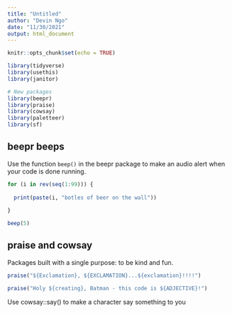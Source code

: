 ```yaml
---
title: "Untitled"
author: "Devin Ngo"
date: "11/30/2021"
output: html_document
---
```


```r
knitr::opts_chunk$set(echo = TRUE)

library(tidyverse)
library(usethis)
library(janitor)

# New packages 
library(beepr)
library(praise)
library(cowsay)
library(paletteer)
library(sf)
```

## beepr beeps 

Use the function `beep()` in the beepr package to make an audio alert when your code is done running. 

```r
for (i in rev(seq(1:99))) {
  
  print(paste(i, "botles of beer on the wall"))
  
}

beep(5)
```

## praise and cowsay

Packages built with a single purpose: to be kind and fun. 

```r
praise("${Exclamation}, ${EXCLAMATION}...${exclamation}!!!!")

praise("Holy ${creating}, Batman - this code is ${ADJECTIVE}!")
```

Use cowsay::say() to make a character say something to you 


